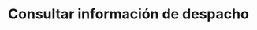 ---
title: "Consultar información de despacho"
description: "Usa este metodo para consultar el estado del despacho"
openapi: "Post /consultarinfo/{id}"
---